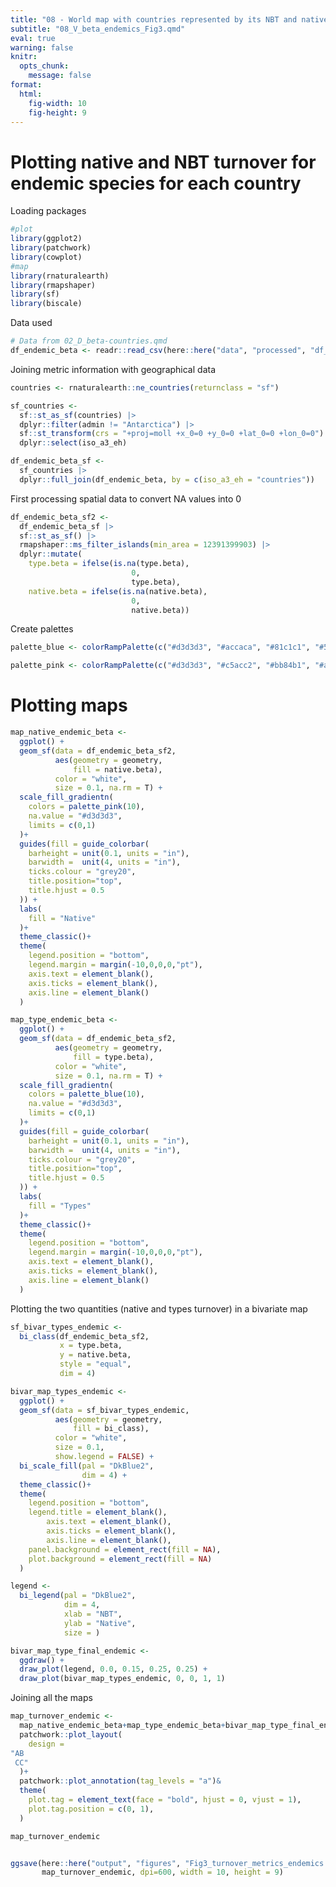 ```yaml
---
title: "08 - World map with countries represented by its NBT and native turnover for endemic species (Figure 3)"
subtitle: "08_V_beta_endemics_Fig3.qmd"
eval: true
warning: false
knitr: 
  opts_chunk:
    message: false
format: 
  html:
    fig-width: 10
    fig-height: 9
---
```


# Plotting native and NBT turnover for endemic species for each country

Loading packages

```r
#plot
library(ggplot2)
library(patchwork)
library(cowplot)
#map
library(rnaturalearth)
library(rmapshaper)
library(sf)
library(biscale)
```

Data used

```r
# Data from 02_D_beta-countries.qmd
df_endemic_beta <- readr::read_csv(here::here("data", "processed", "df_endemic_beta.csv"))
```

Joining metric information with geographical data

```r
countries <- rnaturalearth::ne_countries(returnclass = "sf")

sf_countries <-
  sf::st_as_sf(countries) |>
  dplyr::filter(admin != "Antarctica") |>
  sf::st_transform(crs = "+proj=moll +x_0=0 +y_0=0 +lat_0=0 +lon_0=0") |> 
  dplyr::select(iso_a3_eh)

df_endemic_beta_sf <-
  sf_countries |>
  dplyr::full_join(df_endemic_beta, by = c(iso_a3_eh = "countries"))

```

First processing spatial data to convert NA values into 0

```r
df_endemic_beta_sf2 <- 
  df_endemic_beta_sf |> 
  sf::st_as_sf() |> 
  rmapshaper::ms_filter_islands(min_area = 12391399903) |> 
  dplyr::mutate(
    type.beta = ifelse(is.na(type.beta), 
                           0, 
                           type.beta),
    native.beta = ifelse(is.na(native.beta), 
                           0, 
                           native.beta))
```

Create palettes

```r
palette_blue <- colorRampPalette(c("#d3d3d3", "#accaca", "#81c1c1", "#52b6b6"))

palette_pink <- colorRampPalette(c("#d3d3d3", "#c5acc2", "#bb84b1", "#ac5a9c"))

```

# Plotting maps

```r
map_native_endemic_beta <- 
  ggplot() +
  geom_sf(data = df_endemic_beta_sf2,
          aes(geometry = geometry,
              fill = native.beta),
          color = "white",
          size = 0.1, na.rm = T) +
  scale_fill_gradientn(
    colors = palette_pink(10),
    na.value = "#d3d3d3",
    limits = c(0,1)
  )+
  guides(fill = guide_colorbar(
    barheight = unit(0.1, units = "in"),
    barwidth =  unit(4, units = "in"),
    ticks.colour = "grey20",
    title.position="top", 
    title.hjust = 0.5
  )) +
  labs(
    fill = "Native"
  )+
  theme_classic()+
  theme(
    legend.position = "bottom",
    legend.margin = margin(-10,0,0,0,"pt"),
    axis.text = element_blank(),  
    axis.ticks = element_blank(),
    axis.line = element_blank()
  ) 

map_type_endemic_beta <- 
  ggplot() +
  geom_sf(data = df_endemic_beta_sf2,
          aes(geometry = geometry,
              fill = type.beta),
          color = "white",
          size = 0.1, na.rm = T) +
  scale_fill_gradientn(
    colors = palette_blue(10),
    na.value = "#d3d3d3",
    limits = c(0,1)
  )+
  guides(fill = guide_colorbar(
    barheight = unit(0.1, units = "in"),
    barwidth =  unit(4, units = "in"),
    ticks.colour = "grey20",
    title.position="top", 
    title.hjust = 0.5
  )) +
  labs(
    fill = "Types"
  )+
  theme_classic()+
  theme(
    legend.position = "bottom",
    legend.margin = margin(-10,0,0,0,"pt"),
    axis.text = element_blank(),  
    axis.ticks = element_blank(),
    axis.line = element_blank()
  ) 
```

Plotting the two quantities (native and types turnover) in a bivariate map

```r
sf_bivar_types_endemic <-
  bi_class(df_endemic_beta_sf2, 
           x = type.beta, 
           y = native.beta, 
           style = "equal",
           dim = 4)

bivar_map_types_endemic <- 
  ggplot() +
  geom_sf(data = sf_bivar_types_endemic, 
          aes(geometry = geometry,
              fill = bi_class), 
          color = "white",
          size = 0.1, 
          show.legend = FALSE) +
  bi_scale_fill(pal = "DkBlue2", 
                dim = 4) +
  theme_classic()+
  theme(
    legend.position = "bottom",
    legend.title = element_blank(),
        axis.text = element_blank(),  
        axis.ticks = element_blank(),
        axis.line = element_blank(),
    panel.background = element_rect(fill = NA),
    plot.background = element_rect(fill = NA)
  ) 

legend <-
  bi_legend(pal = "DkBlue2",
            dim = 4,
            xlab = "NBT",
            ylab = "Native",
            size = )

bivar_map_type_final_endemic <- 
  ggdraw() +
  draw_plot(legend, 0.0, 0.15, 0.25, 0.25) +
  draw_plot(bivar_map_types_endemic, 0, 0, 1, 1)
```

Joining all the maps 

```r
map_turnover_endemic <-
  map_native_endemic_beta+map_type_endemic_beta+bivar_map_type_final_endemic+
  patchwork::plot_layout(
    design = 
"AB
 CC"
  )+
  patchwork::plot_annotation(tag_levels = "a")&
  theme(
    plot.tag = element_text(face = "bold", hjust = 0, vjust = 1),
    plot.tag.position = c(0, 1),
  )

map_turnover_endemic


ggsave(here::here("output", "figures", "Fig3_turnover_metrics_endemics.png"),
       map_turnover_endemic, dpi=600, width = 10, height = 9)

```